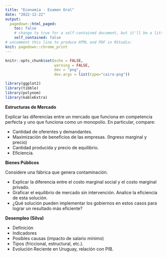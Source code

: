 ```yaml
---
title: "Economía - Examen Oral"
date: "2022-12-22"
output:
  pagedown::html_paged:
    toc: false
    # change to true for a self-contained document, but it'll be a litte slower for Pandoc to render
    self_contained: false
# uncomment this line to produce HTML and PDF in RStudio:
knit: pagedown::chrome_print
---
```


```r
knitr::opts_chunk$set(echo = FALSE, 
                      warning = FALSE,
                      dev = "png",
                      dev.args = list(type="cairo-png"))

library(ggplot2)
library(tibble)
library(polynom)
library(kableExtra)
```




__Estructuras de Mercado__

Explicar las diferencias entre un mercado que funciona en competencia perfecta y uno que funciona como un monopolio. En particular, compare:

- Cantidad de oferentes y demandantes.
- Maximización de beneficios de las empresas. (Ingreso marginal y precio)
- Cantidad producida y precio de equilibrio.
- Eficiencia.



__Bienes Públicos __

Considere una fábrica que genera contaminación. 

- Explicar la diferencia entre el costo marginal social y el costo marginal privado.
- Graficar el equilibrio de mercado sin intervención. Analice la eficiencia de esta solución.
- ¿Qué solución pueden implementar los gobiernos en estos casos para lograr un resultado más eficiente?



<!-- __Tema 1: Pobreza__ -->

<!-- - Definición -->
<!-- - Métodos de medición. -->
<!-- - Evolución reciente -->
<!-- - Situación actual (pobreza por edades, impacto COVID) -->

\newpage

__Desempleo (Silva)__

- Definición
- Indicadores
- Posibles causas (impacto de salario mínimo)
- Tipos (friccional, estructural, etc.).
- Evolución Reciente en Uruguay, relación con PIB.





